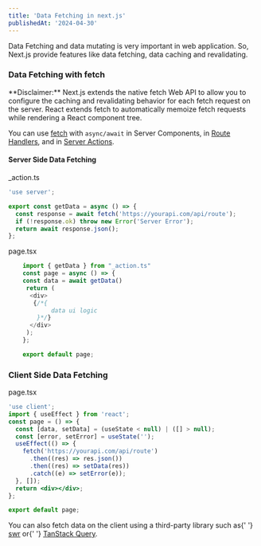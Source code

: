 ```yaml
---
title: 'Data Fetching in next.js'
publishedAt: '2024-04-30'
---
```


Data Fetching and data mutating is very important in web application. So, Next.js provide features like data fetching, data caching and revalidating.

### Data Fetching with fetch

<Callout emoji='⚠️'>
  **Disclaimer:** Next.js extends the native fetch Web API to allow you to
  configure the caching and revalidating behavior for each fetch request on the
  server. React extends fetch to automatically memoize fetch requests while
  rendering a React component tree.
</Callout>

You can use [fetch](https://developer.mozilla.org/en-US/docs/Web/API/Fetch_API) with `async/await` in Server Components, in [Route Handlers](https://nextjs.org/docs/app/building-your-application/routing/route-handlers), and in [Server Actions](https://nextjs.org/docs/app/building-your-application/data-fetching/server-actions-and-mutations).

#### Server Side Data Fetching

\_action.ts

```typescript jsx
'use server';

export const getData = async () => {
  const response = await fetch('https://yourapi.com/api/route');
  if (!response.ok) throw new Error('Server Error');
  return await response.json();
};
```

page.tsx

```typescript jsx
    import { getData } from "_action.ts"
    const page = async () => {
    const data = await getData()
     return (
      <div>
       {/*{
            data ui logic
        }*/}
      </div>
     );
    };

    export default page;
```

### Client Side Data Fetching

page.tsx

```jsx
'use client';
import { useEffect } from 'react';
const page = () => {
  const [data, setData] = (useState < null) | ([] > null);
  const [error, setError] = useState('');
  useEffect(() => {
    fetch('https://yourapi.com/api/route')
      .then((res) => res.json())
      .then((res) => setData(res))
      .catch((e) => setError(e));
  }, []);
  return <div></div>;
};

export default page;
```

<Callout emoji='⚠️'>
  You can also fetch data on the client using a third-party library such as{' '}
  <a href='https://swr.vercel.app/'>swr</a> or{' '}
  <a href='https://tanstack.com/query/latest'>TanStack Query</a>.
</Callout>
